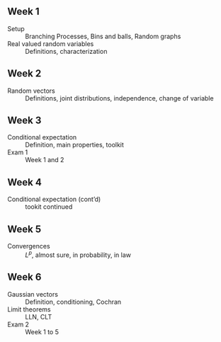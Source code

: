 


## Week 1 

Setup
: Branching Processes, Bins  and balls, Random graphs

Real valued random variables
: Definitions, characterization

## Week 2

Random vectors
: Definitions, joint distributions, independence, change of variable





## Week 3 

Conditional expectation
: Definition, main properties, toolkit

Exam 1
: Week 1 and 2

## Week 4

Conditional expectation (cont'd)
: tookit continued

## Week 5

Convergences
: $L^p$, almost sure, in probability, in law

## Week 6 


Gaussian vectors
: Definition, conditioning, Cochran

Limit theorems 
: LLN, CLT

Exam 2 
: Week 1 to 5 




